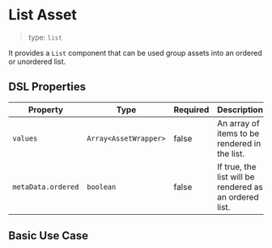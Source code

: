 
<Meta of={ListStories} />

# List Asset

> type: `list`

It provides a `List` component that can be used group assets into an ordered or unordered list.

## DSL Properties

| Property | Type | Required | Description |
| --- | --- | --- | --- |
| `values` | `Array<AssetWrapper>` | false | An array of items to be rendered in the list. |
| `metaData.ordered` | `boolean` | false | If true, the list will be rendered as an ordered list. |

## Basic Use Case

<Canvas of={ListStories.Basic} />